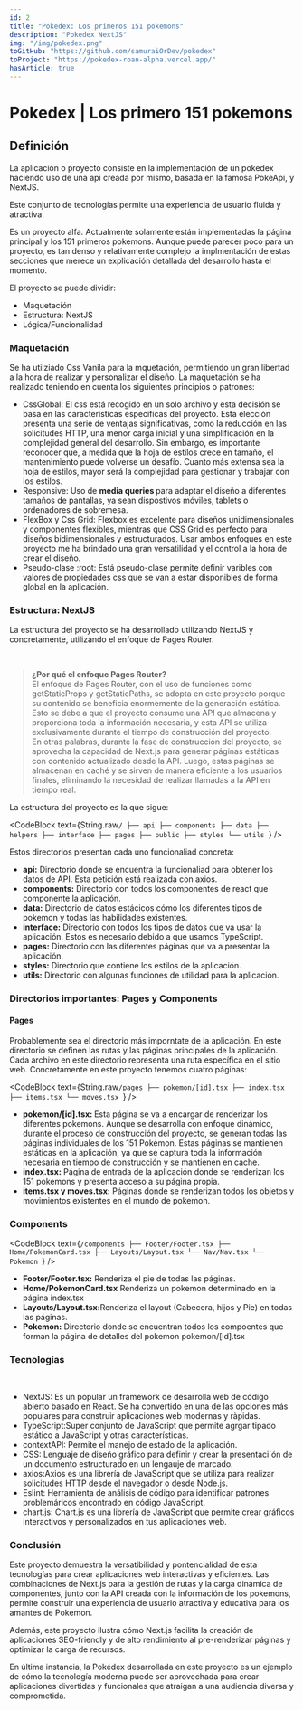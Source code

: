 ```yaml
---
id: 2
title: "Pokedex: Los primeros 151 pokemons"
description: "Pokedex NextJS"
img: "/img/pokedex.png"
toGitHub: "https://github.com/samuraiOrDev/pokedex"
toProject: "https://pokedex-roan-alpha.vercel.app/"
hasArticle: true
---
```


# Pokedex | Los primero 151 pokemons

<ComponentDate date="28-08-2023" time="3 minutos" />
<Link href="https://pokedex-roan-alpha.vercel.app/" />

## Definición

La aplicación o proyecto consiste en la implementación de un pokedex haciendo uso de una api creada por mismo, basada en la famosa <HighlightedCode>PokeApi</HighlightedCode>, y <HighlightedCode>NextJS</HighlightedCode>.

Este conjunto de tecnologías permite una experiencia de usuario fluida y atractiva.

Es un <HighlightedCode>proyecto alfa</HighlightedCode>. Actualmente solamente están implementadas la página principal y los 151 primeros pokemons.
Aunque puede parecer poco para un proyecto, es tan denso y relativamente complejo la implmentación de estas secciones que merece un explicación detallada
del desarrollo hasta el momento.

El proyecto se puede dividir:

- <HighlightedCode>Maquetación</HighlightedCode>
- <HighlightedCode>Estructura: NextJS</HighlightedCode>
- <HighlightedCode> Lógica/Funcionalidad</HighlightedCode>

### Maquetación

Se ha utilziado Css Vanila para la mquetación, permitiendo un gran libertad a la hora de realizar y personalizar el diseño. La maquetación se ha realizado teniendo en cuenta
los siguientes principios o patrones:

- <HighlightedCode>CssGlobal:</HighlightedCode> El css está recogido en un solo archivo
  y esta decisión se basa en las características específicas del proyecto. Esta elección
  presenta una serie de ventajas significativas, como la reducción en las solicitudes
  HTTP, una menor carga inicial y una simplificación en la complejidad general del
  desarrollo. Sin embargo, es importante reconocer que, a medida que la hoja de estilos
  crece en tamaño, el mantenimiento puede volverse un desafío. Cuanto más extensa
  sea la hoja de estilos, mayor será la complejidad para gestionar y trabajar con
  los estilos.
- <HighlightedCode>Responsive:</HighlightedCode> Uso de <strong>
    media queries
  </strong> para adaptar el diseño a diferentes tamaños de pantallas, ya sean dispostivos
  móviles, tablets o ordenadores de sobremesa.
- <HighlightedCode>FlexBox y Css Grid:</HighlightedCode>
  Flexbox es excelente para diseños unidimensionales y componentes flexibles, mientras
  que CSS Grid es perfecto para diseños bidimensionales y estructurados. Usar ambos
  enfoques en este proyecto me ha brindado una gran versatilidad y el control a la
  hora de crear el diseño.
- <HighlightedCode>Pseudo-clase :root:</HighlightedCode> Está pseudo-clase permite
  definir varibles con valores de propiedades css que se van a estar disponibles
  de forma global en la aplicación.

### Estructura: NextJS

La estructura del proyecto se ha desarrollado utilizando <HighlightedCode>NextJS</HighlightedCode> y concretamente, utilizando el enfoque
de <HighlightedCode>Pages Router</HighlightedCode>.

<br />

> <strong>¿Por qué el enfoque Pages Router?</strong>
> <br />
> El enfoque de Pages Router, con el uso de funciones como getStaticProps y
> getStaticPaths, se adopta en este proyecto porque su contenido se beneficia
> enormemente de la generación estática. Esto se debe a que el proyecto consume
> una API que almacena y proporciona toda la información necesaria, y esta API
> se utiliza exclusivamente durante el tiempo de construcción del proyecto.
> <br /> En otras palabras, durante la fase de construcción del proyecto, se aprovecha
> la capacidad de Next.js para generar páginas estáticas con contenido actualizado
> desde la API. Luego, estas páginas se almacenan en caché y se sirven de manera
> eficiente a los usuarios finales, eliminando la necesidad de realizar llamadas
> a la API en tiempo real.

La estructura del proyecto es la que sigue:

<CodeBlock
  text={String.raw`/
├── api
├── components
├── data
├── helpers
├── interface
├── pages
├── public
├── styles
└── utils
`}
/>

Estos directorios presentan cada uno funcionaliad concreta:

- <strong>api:</strong> Directorio donde se encuentra la funcionaliad para obtener
  los datos de API. Esta petición está realizada con axios.
- <strong>components:</strong> Directorio con todos los componentes de react que
  componente la aplicación.
- <strong>data:</strong> Directorio de datos estácicos cómo los diferentes tipos
  de pokemon y todas las habilidades existentes.
- <strong>interface:</strong> Directorio con todos los tipos de datos que va usar
  la aplicación. Estos es necesario debido a que usamos TypeScript.
- <strong>pages:</strong> Directorio con las diferentes páginas que va a presentar
  la aplicación.
- <strong>styles:</strong> Directorio que contiene los estilos de la aplicación.
- <strong>utils:</strong> Directorio con algunas funciones de utilidad para la aplicación.

### Directorios importantes: Pages y Components

#### Pages

Probablemente sea el directorio más imporntate de la aplicación. En este directorio se definen las rutas y las páginas principales de la aplicación. Cada archivo en este directorio representa una ruta específica en el sitio web. Concretamente en este proyecto tenemos cuatro páginas:

<CodeBlock
  text={String.raw`/pages
├── pokemon/[id].tsx
├── index.tsx
├── items.tsx
└── moves.tsx
`}
/>

- <strong>pokemon/[id].tsx: </strong> Esta página se va a encargar de renderizar
  los diferentes pokemons. Aunque se desarrolla con enfoque dinámico, durante el
  proceso de construcción del proyecto, se generan todas las páginas individuales
  de los 151 Pokémon. Estas páginas se mantienen estáticas en la aplicación, ya que
  se captura toda la información necesaria en tiempo de construcción y se mantienen
  en cache.
- <strong>index.tsx:</strong> Página de entrada de la aplicación donde se renderizan
  los 151 pokemons y presenta acceso a su página propia.
- <strong>items.tsx y moves.tsx:</strong> Páginas donde se renderizan todos los objetos
  y movimientos existentes en el mundo de pokemon.

### Components

<CodeBlock
  text={`/components
├── Footer/Footer.tsx
├── Home/PokemonCard.tsx
├── Layouts/Layout.tsx
└── Nav/Nav.tsx
└── Pokemon
`}
/>

- <strong>Footer/Footer.tsx:</strong> Renderiza el pie de todas las páginas.
- <strong>Home/PokemonCard.tsx</strong> Renderiza un pokemon determinado en la página <HighlightedCode>index.tsx</HighlightedCode>
- <strong>Layouts/Layout.tsx:</strong>Renderiza el layout (Cabecera, hijos y
  Pie) en todas las páginas.
- <strong>Pokemon:</strong> Directorio donde se encuentran todos los compoentes que
  forman la página de detalles del pokemon <HighlightedCode>pokemon/[id].tsx</HighlightedCode>


### Tecnologías

<br />

- <HighlightedCode>NextJS:</HighlightedCode> Es un popular un framework de desarrolla web de código abierto basado en React. Se ha convertido en una de las opciones más populares para construir aplicaciones web modernas y ràpidas.
- <HighlightedCode>TypeScript:</HighlightedCode>Super conjunto de JavaScript que
  permite agrgar tipado estático a JavaScript y otras características.
- <HighlightedCode>contextAPI:</HighlightedCode> Permite el manejo de estado de la
  aplicación.
- <HighlightedCode>CSS:</HighlightedCode> Lenguaje de diseño gráfico para definir
  y crear la presentaci´ón de un documento estructurado en un lengauje de marcado.
- <HighlightedCode>axios:</HighlightedCode>Axios es una librería de JavaScript que se utiliza para realizar solicitudes HTTP desde el navegador o desde Node.js.
- <HighlightedCode>Eslint:</HighlightedCode> Herramienta de análisis de código para
  identificar patrones problemáricos encontrado en código JavaScript.
- <HighlightedCode>chart.js:</HighlightedCode> Chart.js es una librería de JavaScript que permite crear gráficos interactivos y personalizados en tus aplicaciones web. 

### Conclusión

Este proyecto demuestra la versatibilidad y pontencialidad de esta tecnologías para crear aplicaciones web interactivas y eficientes. 
Las combinaciones de Next.js para la gestión de rutas y la carga dinámica de componentes, junto con la API creada con la información de los pokemons, 
permite construir una experiencia de usuario atractiva y educativa para los amantes de Pokemon. 

Además, este proyecto ilustra cómo Next.js facilita la creación de aplicaciones SEO-friendly y de alto rendimiento al pre-renderizar páginas y optimizar la carga de recursos. 

En última instancia, la Pokédex desarrollada en este proyecto es un ejemplo de cómo la tecnología moderna puede ser aprovechada para crear aplicaciones divertidas y funcionales que atraigan a una audiencia diversa y comprometida.